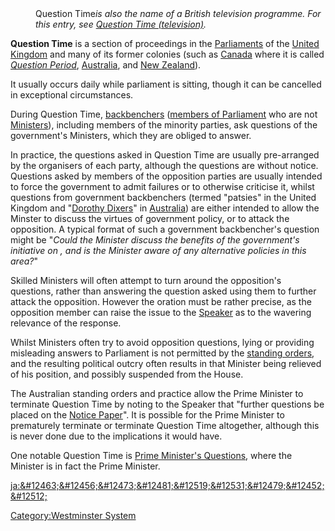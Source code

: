 : ''<nowiki></nowiki>''Question Time'' is also the name of a British television programme. For this entry, see [[Question Time (television)]].''

'''Question Time''' is a section of proceedings in the [[Parliament]]s of the [[United Kingdom]] and many of its former colonies (such as [[Canada]] where it is called ''[[Question Period]]'', [[Australia]], and [[New Zealand]]).

It usually occurs daily while parliament is sitting, though it can be cancelled in exceptional circumstances.

During Question Time, [[backbencher]]s ([[member of Parliament|members of Parliament]] who are not [[Political minister|Ministers]]), including members of the minority parties, ask questions of the government's Ministers, which they are obliged to answer.

In practice, the questions asked in Question Time are usually pre-arranged by the organisers of each party, although the questions are without notice. Questions asked by members of the opposition parties are usually intended to force the government to admit failures or to otherwise criticise it, whilst questions from government backbenchers (termed "patsies" in the United Kingdom and "[[Dorothy Dix]]ers" in [[Australia]]) are either intended to allow the Minster to discuss the virtues of government policy, or to attack the opposition. A typical format of such a government backbencher's question might be "''Could the Minister discuss the benefits of the government's initiative on <issue>, and is the Minister aware of any alternative policies in this area?''"

Skilled Ministers will often attempt to turn around the opposition's questions, rather than answering the question asked using them to further attack the opposition. However the oration must be rather precise, as the opposition member can raise the issue to the [[Speaker (politics)|Speaker]] as to the wavering relevance of the response.

Whilst Ministers often try to avoid opposition questions, lying or providing misleading answers to Parliament is not permitted by the [[rules of order|standing orders]], and the resulting political outcry often results in that Minister being relieved of his position, and possibly suspended from the House. 

The Australian standing orders and practice allow the Prime Minister to terminate Question Time by noting to the Speaker that "further questions be placed on the [[Notice Paper]]". It is possible for the Prime Minister to prematurely terminate or terminate Question Time altogether, although this is never done due to the implications it would have.

One notable Question Time is [[Prime Minister's Questions]], where the Minister is in fact the Prime Minister.

[[Category:Westminster System]]

[[ja:&#12463;&#12456;&#12473;&#12481;&#12519;&#12531;&#12479;&#12452;&#12512;]]